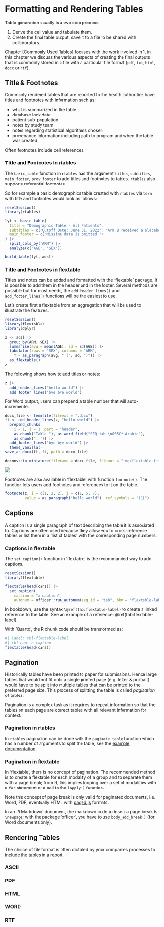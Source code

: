 
# Formatting and Rendering Tables

Table generation usually is a two step process

1. Derive the cell value and tabulate them.
1. Create the final table output, save it to a file to be shared with collaborators. 

Chapter [Commonly Used Tables] focuses with the work involved in 1, in this chapter we
discuss the various aspects of creating the final outputs that is commonly stored
in a file with a particular file format (`pdf`, `txt`, `html`, `docx` or `rtf`).

## Title & Footnotes

Commonly rendered tables that are reported to the health authorities have titles
and footnotes with information such as:

- what is summarized in the table
- database lock date
- patient sub-population
- notes by study team
- notes regarding statistical algorithms chosen
- provenance information including path to program and when the table was created

Often footnotes include cell references.

### Title and Footnotes in rtables

The `basic_table` function in `rtables` has the argument `titles`, `subtitles`,
`main_footer`, `prov_footer` to add titles and footnotes to tables. `rtables`
also supports referential footnotes.

So for example a basic demographics table created with `rtables` via `tern` with
title and footnotes would look as follows:

```r
resetSession()
library(rtables)

lyt <- basic_table(
  title = "Demographic Table - All Patients",
  subtitles = c("Cutoff Date: June 01, 2022", "Arm B received a placebo."),
  main_footer = c("Missing data is omitted.")
) |>
  split_cols_by("ARM") |>
  analyze(c("AGE", "SEX"))

build_table(lyt, adsl)
```

### Title and Footnotes in flextable

Titles and notes can be added and formatted with the 'flextable' package. It is possible to add them in the header and in the footer. Several methods are possible but for most needs, the `add_header_lines()` and `add_footer_lines()` functions will be the easiest to use.

Let's create first a flextable from an aggregation that 
will be used to illustrate the features.

```r
resetSession()
library(flextable)
library(dplyr)

z <- adsl |> 
  group_by(ARM, SEX) |>
  summarise(avg = mean(AGE), sd = sd(AGE)) |>
  tabulator(rows = "SEX", columns = "ARM",
    Y = as_paragraph(avg, " (", sd, ")")) |> 
  as_flextable()
z
```

The following shows how to add titles or notes:

```r
z |>
  add_header_lines("hello world") |>
  add_footer_lines("bye bye world")
```

For Word output, users can prepend a table number that will auto-incremente.

```r
docx_file <- tempfile(fileext = ".docx")
ft <- add_header_lines(z, "hello world") |>
  prepend_chunks(
    i = 1, j = 1, part = "header", 
    as_chunk("Table "), as_word_field("SEQ tab \u005C* Arabic"), 
    as_chunk(": ")) |>
  add_footer_lines("bye bye world") |>
  theme_vanilla()
save_as_docx(ft, ft, path = docx_file)
```

```r
doconv::to_miniature(filename = docx_file, fileout = "img/flextable-title-ex-01.png")
```

![](img/flextable-title-ex-01.png)

Footnotes are also available in 'flextable' with function `footnote()`. 
The function lets users add footnotes and references to it on the table.


```r
footnote(z, i = c(1, 2, 2), j = c(1, 5, 7), 
         value = as_paragraph("hello world"), ref_symbols = "(1)")
```


## Captions

A caption is a single paragraph of text describing the table it
is associated to. Captions are often used because they allow you to
cross-reference tables or list them in a 'list of tables' with the corresponding
page numbers.

### Captions in flextable

The `set_caption()` function in 'flextable' is the recommanded way to add
captions. 

```r
resetSession()
library(flextable)

flextable(head(cars)) |>
  set_caption(
    caption = "a caption",
    autonum = officer::run_autonum(seq_id = "tab", bkm = "flextable-label"))
```

In bookdown, use the syntax `\@ref(tab:flextable-label)` to create a linked 
reference to the table. See an example of a reference: \@ref(tab:flextable-label).

With 'Quarto', the R chunk code should be transformed as: 

````r
#| label: tbl-flextable-label
#| tbl-cap: a caption
flextable(head(cars))
````


## Pagination

Historically tables have been printed to paper for submissions. Hence large tables
that would not fit onto a single printed page (e.g. letter & portrait) would have to 
be split into multiple tables that can be printed to the preferred page size. This 
process of splitting the table is called *pagination* of tables.

Pagination is a complex task as it requires to repeat information so that the tables
on each page are correct tables with all relevant information for context.

### Pagination in rtables

In `rtables` pagination can be done with the `paginate_table` function which has 
a number of arguments to split the table, see the [example documentation](https://roche.github.io/rtables/reference/paginate.html).

### Pagination in flextable

In 'flextable', there is no concept of pagination. The recommended method is to
create a flextable for each modality of a group and to separate them with a page
break; from R, this implies looping over a set of modalities with a `for`
statement or a call to the `lapply()` function. 

Note this concept of page break is only valid for paginated documents, i.e.
Word, PDF, eventually HTML with
[paged.js](https://pagedjs.org/made-with-paged.js.html) formats. 

In an 'R Markdown' document, the markdown code to insert a page break is
`\newpage`; with the package 'officer', you have to use `body_add_break()` (for
Word documents only).

## Rendering Tables

The choice of file format is often dictated by your companies processes to 
include the tables in a report.

### ASCII

### PDF

### HTML

### WORD

### RTF



